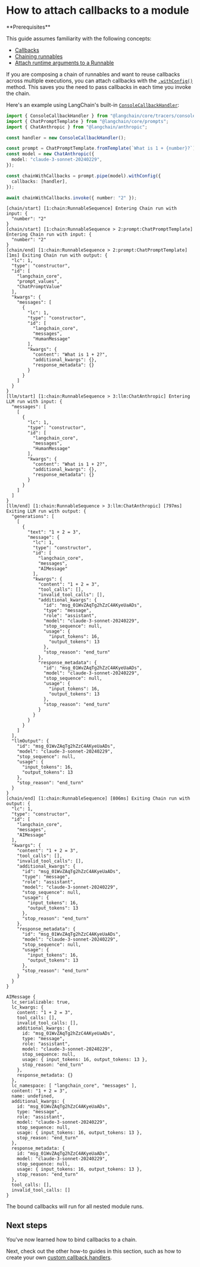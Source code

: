 # How to attach callbacks to a module

<Info>
**Prerequisites**


This guide assumes familiarity with the following concepts:

- [Callbacks](/oss/python/concepts/callbacks)
- [Chaining runnables](/oss/python/how-to/sequence)
- [Attach runtime arguments to a Runnable](/oss/python/how-to/binding)

</Info>

If you are composing a chain of runnables and want to reuse callbacks across multiple executions, you can attach callbacks with the [`.withConfig()`](https://api.js.langchain.com/classes/langchain_core.runnables.Runnable.html#withConfig) method. This saves you the need to pass callbacks in each time you invoke the chain.

Here's an example using LangChain's built-in [`ConsoleCallbackHandler`](https://api.js.langchain.com/classes/langchain_core.tracers_console.ConsoleCallbackHandler.html):


```typescript
import { ConsoleCallbackHandler } from "@langchain/core/tracers/console";
import { ChatPromptTemplate } from "@langchain/core/prompts";
import { ChatAnthropic } from "@langchain/anthropic";

const handler = new ConsoleCallbackHandler();

const prompt = ChatPromptTemplate.fromTemplate(`What is 1 + {number}?`);
const model = new ChatAnthropic({
  model: "claude-3-sonnet-20240229",
});

const chainWithCallbacks = prompt.pipe(model).withConfig({
  callbacks: [handler],
});

await chainWithCallbacks.invoke({ number: "2" });
```
```output
[chain/start] [1:chain:RunnableSequence] Entering Chain run with input: {
  "number": "2"
}
[chain/start] [1:chain:RunnableSequence > 2:prompt:ChatPromptTemplate] Entering Chain run with input: {
  "number": "2"
}
[chain/end] [1:chain:RunnableSequence > 2:prompt:ChatPromptTemplate] [1ms] Exiting Chain run with output: {
  "lc": 1,
  "type": "constructor",
  "id": [
    "langchain_core",
    "prompt_values",
    "ChatPromptValue"
  ],
  "kwargs": {
    "messages": [
      {
        "lc": 1,
        "type": "constructor",
        "id": [
          "langchain_core",
          "messages",
          "HumanMessage"
        ],
        "kwargs": {
          "content": "What is 1 + 2?",
          "additional_kwargs": {},
          "response_metadata": {}
        }
      }
    ]
  }
}
[llm/start] [1:chain:RunnableSequence > 3:llm:ChatAnthropic] Entering LLM run with input: {
  "messages": [
    [
      {
        "lc": 1,
        "type": "constructor",
        "id": [
          "langchain_core",
          "messages",
          "HumanMessage"
        ],
        "kwargs": {
          "content": "What is 1 + 2?",
          "additional_kwargs": {},
          "response_metadata": {}
        }
      }
    ]
  ]
}
[llm/end] [1:chain:RunnableSequence > 3:llm:ChatAnthropic] [797ms] Exiting LLM run with output: {
  "generations": [
    [
      {
        "text": "1 + 2 = 3",
        "message": {
          "lc": 1,
          "type": "constructor",
          "id": [
            "langchain_core",
            "messages",
            "AIMessage"
          ],
          "kwargs": {
            "content": "1 + 2 = 3",
            "tool_calls": [],
            "invalid_tool_calls": [],
            "additional_kwargs": {
              "id": "msg_01WvZAqTg2hZzC4AKyeUaADs",
              "type": "message",
              "role": "assistant",
              "model": "claude-3-sonnet-20240229",
              "stop_sequence": null,
              "usage": {
                "input_tokens": 16,
                "output_tokens": 13
              },
              "stop_reason": "end_turn"
            },
            "response_metadata": {
              "id": "msg_01WvZAqTg2hZzC4AKyeUaADs",
              "model": "claude-3-sonnet-20240229",
              "stop_sequence": null,
              "usage": {
                "input_tokens": 16,
                "output_tokens": 13
              },
              "stop_reason": "end_turn"
            }
          }
        }
      }
    ]
  ],
  "llmOutput": {
    "id": "msg_01WvZAqTg2hZzC4AKyeUaADs",
    "model": "claude-3-sonnet-20240229",
    "stop_sequence": null,
    "usage": {
      "input_tokens": 16,
      "output_tokens": 13
    },
    "stop_reason": "end_turn"
  }
}
[chain/end] [1:chain:RunnableSequence] [806ms] Exiting Chain run with output: {
  "lc": 1,
  "type": "constructor",
  "id": [
    "langchain_core",
    "messages",
    "AIMessage"
  ],
  "kwargs": {
    "content": "1 + 2 = 3",
    "tool_calls": [],
    "invalid_tool_calls": [],
    "additional_kwargs": {
      "id": "msg_01WvZAqTg2hZzC4AKyeUaADs",
      "type": "message",
      "role": "assistant",
      "model": "claude-3-sonnet-20240229",
      "stop_sequence": null,
      "usage": {
        "input_tokens": 16,
        "output_tokens": 13
      },
      "stop_reason": "end_turn"
    },
    "response_metadata": {
      "id": "msg_01WvZAqTg2hZzC4AKyeUaADs",
      "model": "claude-3-sonnet-20240229",
      "stop_sequence": null,
      "usage": {
        "input_tokens": 16,
        "output_tokens": 13
      },
      "stop_reason": "end_turn"
    }
  }
}
```


```output
AIMessage {
  lc_serializable: true,
  lc_kwargs: {
    content: "1 + 2 = 3",
    tool_calls: [],
    invalid_tool_calls: [],
    additional_kwargs: {
      id: "msg_01WvZAqTg2hZzC4AKyeUaADs",
      type: "message",
      role: "assistant",
      model: "claude-3-sonnet-20240229",
      stop_sequence: null,
      usage: { input_tokens: 16, output_tokens: 13 },
      stop_reason: "end_turn"
    },
    response_metadata: {}
  },
  lc_namespace: [ "langchain_core", "messages" ],
  content: "1 + 2 = 3",
  name: undefined,
  additional_kwargs: {
    id: "msg_01WvZAqTg2hZzC4AKyeUaADs",
    type: "message",
    role: "assistant",
    model: "claude-3-sonnet-20240229",
    stop_sequence: null,
    usage: { input_tokens: 16, output_tokens: 13 },
    stop_reason: "end_turn"
  },
  response_metadata: {
    id: "msg_01WvZAqTg2hZzC4AKyeUaADs",
    model: "claude-3-sonnet-20240229",
    stop_sequence: null,
    usage: { input_tokens: 16, output_tokens: 13 },
    stop_reason: "end_turn"
  },
  tool_calls: [],
  invalid_tool_calls: []
}
```


The bound callbacks will run for all nested module runs.

## Next steps

You've now learned how to bind callbacks to a chain.

Next, check out the other how-to guides in this section, such as how to create your own [custom callback handlers](/oss/python/how-to/custom_callbacks).
